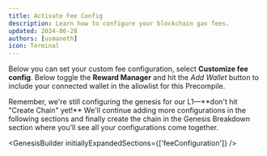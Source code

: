 ```yaml
---
title: Activate Fee Config
description: Learn how to configure your blockchain gas fees.
updated: 2024-06-28
authors: [usmaneth]
icon: Terminal
---
```


Below you can set your custom fee configuration, select **Customize fee config**. Below toggle the **Reward Manager** and hit the *Add Wallet* button to include your connected wallet in the allowlist for this Precompile.

<Callout type="warning">
Remember, we're still configuring the genesis for our L1—**don't hit "Create Chain" yet!** We'll continue adding more configurations in the following sections and finally create the chain in the Genesis Breakdown section where you'll see all your configurations come together.
</Callout>

<GenesisBuilder initiallyExpandedSections={['feeConfiguration']} />
